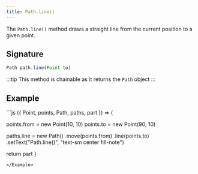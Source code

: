 ```yaml
---
title: Path.line()
---
```


The `Path.line()` method draws a straight line from the current position to a
given point.

## Signature

```js
Path path.line(Point to)
```

:::tip
This method is chainable as it returns the `Path` object
:::

## Example

<Example caption="Example of the Path.line() method">
```js
({ Point, points, Path, paths, part }) => {

  points.from = new Point(10, 10)
  points.to = new Point(90, 10)

  paths.line = new Path()
    .move(points.from)
    .line(points.to)
    .setText("Path.line()", "text-sm center fill-note")

  return part
}
```
</Example>
